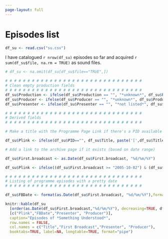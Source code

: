 ```yaml
---
page-layout: full
---
```

# Episodes list {- #su-episode-list}
```r
df_su <- read.csv("su.csv")
```

I have catalogued `r nrow(df_su)` episodes so far and acquired `r sum(df_su$file, na.rm = TRUE)` as sound files.

<!-- The episode b00h3xw8 on running was downloaded on 8 Feb 2022 as 01/02/2009, pid m00148j5. -->

```r

# df_su <- na.omit(df_su[df_su$file=="TRUE",])

# # # # # # # # # # # # # # # # # # # # # # # # # # # # # # #
# Clean empty production fields
# # # # # # # # # # # # # # # # # # # # # # # # # # # # # # #
df_su$Production <- ifelse(df_su$Production == "", "*unknown*", df_su$Production) 
df_su$Producer <- ifelse(df_su$Producer == "", "*unknown*", df_su$Producer) 
df_su$Presenter <- ifelse(df_su$Presenter == "", "*not listed*", df_su$Presenter) 

# # # # # # # # # # # # # # # # # # # # # # # # # # # # # # #
# Derived fields
# # # # # # # # # # # # # # # # # # # # # # # # # # # # # # #

# Make a title with the Programme Page Link if there's a PID available

df_su$Plink <- ifelse(df_su$PID=="", df_su$Title, paste('[',df_su$Title,'](','https://www.bbc.co.uk/programmes/', df_su$PID, ' "BBC Programme website" )', sep="")) 

# Add a link to the archive page if it exists (based on date range)

df_su$First.broadcast <- as.Date(df_su$First.broadcast, "%d/%m/%Y")

df_su$Plink <- ifelse((df_su$First.broadcast >= "2005-10-02") & (df_su$First.broadcast <= "2009-03-29"), paste(df_su$Plink, ' ([*alt.*](','https://www.bbc.co.uk/radio4/religion/somethingunderstood_', format(df_su$First.broadcast,"%Y%m%d"),'.shtml "BBC archive page for this episode"))', sep=""), df_su$Plink)

# # # # # # # # # # # # # # # # # # # # # # # # # # # # # # #
# Listing of programme episodes with a pretty date
# # # # # # # # # # # # # # # # # # # # # # # # # # # # # # #

df_su$FBDate <- format(as.Date(df_su$First.broadcast, "%d/%m/%Y"),format="%d %b %Y")

knitr::kable(df_su
  [order(as.Date(df_su$First.broadcast,"%d/%m/%Y"), decreasing=TRUE, df_su$Title),]
  [c("Plink","FBDate","Presenter", "Producer")], 
  caption="Episodes of *Something Understood*", 
  row.names = FALSE, 
  col.names = c("Title","First Broadcast","Presenter", "Producer"), 
  booktabs=TRUE, label=NA, longtable=TRUE, format="pipe")

```
